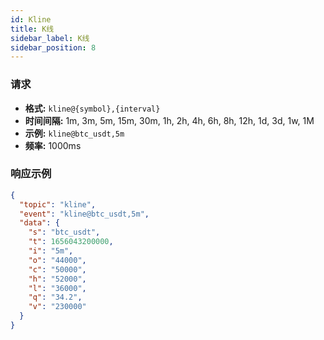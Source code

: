 ```yaml
---
id: Kline
title: K线
sidebar_label: K线
sidebar_position: 8
---
```


### 请求

- **格式:** `kline@{symbol},{interval}`
- **时间间隔:** 1m, 3m, 5m, 15m, 30m, 1h, 2h, 4h, 6h, 8h, 12h, 1d, 3d, 1w, 1M
- **示例:** `kline@btc_usdt,5m`
- **频率:** 1000ms

### 响应示例

```json title="响应"
{
  "topic": "kline",
  "event": "kline@btc_usdt,5m",
  "data": {
    "s": "btc_usdt",
    "t": 1656043200000,
    "i": "5m",
    "o": "44000",
    "c": "50000",
    "h": "52000",
    "l": "36000",
    "q": "34.2",
    "v": "230000"
  }
}
```